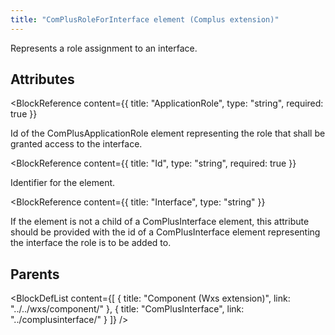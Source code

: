 ```yaml
---
title: "ComPlusRoleForInterface element (Complus extension)"
---
```



Represents a role assignment to an interface.


## Attributes

<BlockWrapper>

  <BlockReference
    content={{
      title: "ApplicationRole",
      type: "string",
      required: true
    }}
  >
  Id of the ComPlusApplicationRole element representing the
   role that shall be granted access to the interface.
  </BlockReference>

  <BlockReference
    content={{
      title: "Id",
      type: "string",
      required: true
    }}
  >
  Identifier for the element.
  </BlockReference>

  <BlockReference
    content={{
      title: "Interface",
      type: "string"
    }}
  >
  If the element is not a child of a ComPlusInterface
   element, this attribute should be provided with the id of a ComPlusInterface
   element representing the interface the role is to be added to.
  </BlockReference>

</BlockWrapper>


## Parents

<BlockDefList content={[
    {
      title: "Component (Wxs extension)",
      link: "../../wxs/component/"
    },
    {
      title: "ComPlusInterface",
      link: "../complusinterface/"
    }
  ]}
/>